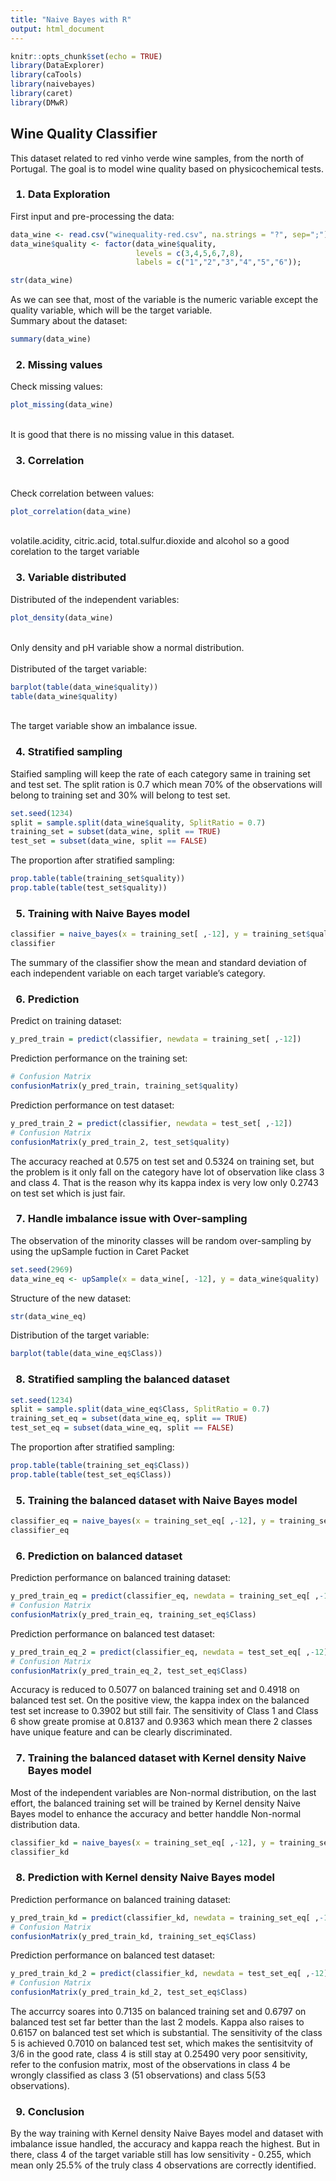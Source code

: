---
title: "Naive Bayes with R"
output: html_document
---

```{r setup, include=FALSE}
knitr::opts_chunk$set(echo = TRUE)
library(DataExplorer)
library(caTools)
library(naivebayes)
library(caret)
library(DMwR)
```

## Wine Quality Classifier

This dataset related to red vinho verde wine samples, from the north of Portugal. The goal is to model wine quality based on physicochemical tests.

<h3>1. Data Exploration</h3>
First input and pre-processing the data:
```{r,echo=FALSE}
data_wine <- read.csv("winequality-red.csv", na.strings = "?", sep=";")
data_wine$quality <- factor(data_wine$quality,
                            levels = c(3,4,5,6,7,8),
                            labels = c("1","2","3","4","5","6"));
```
```{r}
str(data_wine)
```
As we can see that, most of the variable is the numeric variable except the quality variable, which will be the target variable.
</br>Summary about the dataset:
```{r}
summary(data_wine)
```
<h3>2. Missing values</h3>
Check missing values:
```{r}
plot_missing(data_wine)
```
<br/>It is good that there is no missing value in this dataset.<br/>
<h3>3. Correlation</h3>
<br/>Check correlation between values:
```{r}
plot_correlation(data_wine)
```
<br/>volatile.acidity, citric.acid, total.sulfur.dioxide and alcohol so a good corelation to the target variable<br/>
<h3>3. Variable distributed</h3>
Distributed of the independent variables:
```{r}
plot_density(data_wine)
```
</br> Only density and pH variable show a normal distribution.</br>
</br>Distributed of the target variable:
```{r}
barplot(table(data_wine$quality))
table(data_wine$quality)
```
<br/>The target variable show an imbalance issue.
<h3>4. Stratified sampling</h3>
Staified sampling will keep the rate of each category same in training set and test set. The split ration is 0.7 which mean 70% of the observations will belong to training set and 30% will belong to test set.
```{r}
set.seed(1234)
split = sample.split(data_wine$quality, SplitRatio = 0.7)
training_set = subset(data_wine, split == TRUE)
test_set = subset(data_wine, split == FALSE)
```
The proportion after stratified sampling:
```{r}
prop.table(table(training_set$quality))
prop.table(table(test_set$quality))
```
<h3>5. Training with Naive Bayes model</h3>
```{r}
classifier = naive_bayes(x = training_set[ ,-12], y = training_set$quality )
classifier
```
The summary of the classifier show the mean and standard deviation of each independent variable on each target variable's category.
<h3>6. Prediction</h3>
Predict on training dataset:
```{r}
y_pred_train = predict(classifier, newdata = training_set[ ,-12])
```
Prediction performance on the training set:
```{r}
# Confusion Matrix
confusionMatrix(y_pred_train, training_set$quality)
```
Prediction performance on test dataset:
```{r}
y_pred_train_2 = predict(classifier, newdata = test_set[ ,-12])
# Confusion Matrix
confusionMatrix(y_pred_train_2, test_set$quality)
```
The accuracy reached at 0.575 on test set and 0.5324 on training set, but the problem is it only fall on the category have lot of observation like class 3 and class 4. That is the reason why its kappa index is very low only 0.2743 on test set which is just fair.
<h3>7. Handle imbalance issue with Over-sampling</h3>
The observation of the minority classes will be random over-sampling by using the upSample fuction in Caret Packet
```{r}
set.seed(2969)
data_wine_eq <- upSample(x = data_wine[, -12], y = data_wine$quality)
```
Structure of the new dataset:
```{r}
str(data_wine_eq)
```
Distribution of the target variable:
```{r}
barplot(table(data_wine_eq$Class))
```
<h3>8. Stratified sampling the balanced dataset</h3>
```{r}
set.seed(1234)
split = sample.split(data_wine_eq$Class, SplitRatio = 0.7)
training_set_eq = subset(data_wine_eq, split == TRUE)
test_set_eq = subset(data_wine_eq, split == FALSE)
```
The proportion after stratified sampling:
```{r}
prop.table(table(training_set_eq$Class))
prop.table(table(test_set_eq$Class))
```
<h3>5. Training the balanced dataset with Naive Bayes model</h3>
```{r}
classifier_eq = naive_bayes(x = training_set_eq[ ,-12], y = training_set_eq$Class )
classifier_eq
```
<h3>6. Prediction on balanced dataset</h3>
Prediction performance on balanced training dataset:
```{r}
y_pred_train_eq = predict(classifier_eq, newdata = training_set_eq[ ,-12])
# Confusion Matrix
confusionMatrix(y_pred_train_eq, training_set_eq$Class)
```
Prediction performance on balanced test dataset:
```{r}
y_pred_train_eq_2 = predict(classifier_eq, newdata = test_set_eq[ ,-12])
# Confusion Matrix
confusionMatrix(y_pred_train_eq_2, test_set_eq$Class)
```
Accuracy is reduced to 0.5077 on balanced training set and 0.4918 on balanced test set. On the positive view, the kappa index on the balanced test set increase to 0.3902 but still fair. The sensitivity of Class 1 and Class 6 show greate promise at 0.8137 and 0.9363 which mean there 2 classes have unique feature and can be clearly discriminated.
<h3>7. Training the balanced dataset with Kernel density Naive Bayes model</h3>
Most of the independent variables are Non-normal distribution, on the last effort, the balanced training set will be trained by Kernel density Naive Bayes model to enhance the accuracy and better handdle Non-normal distribution data.
```{r}
classifier_kd = naive_bayes(x = training_set_eq[ ,-12], y = training_set_eq$Class, usekernel = TRUE )
classifier_kd
```
<h3>8. Prediction with Kernel density Naive Bayes model </h3>
Prediction performance on balanced training dataset:
```{r}
y_pred_train_kd = predict(classifier_kd, newdata = training_set_eq[ ,-12])
# Confusion Matrix
confusionMatrix(y_pred_train_kd, training_set_eq$Class)
```
Prediction performance on balanced test dataset:
```{r}
y_pred_train_kd_2 = predict(classifier_kd, newdata = test_set_eq[ ,-12])
# Confusion Matrix
confusionMatrix(y_pred_train_kd_2, test_set_eq$Class)
```
The accurrcy soares into 0.7135 on balanced training set and 0.6797 on balanced test set far better than the last 2 models. Kappa also raises to 0.6157 on balanced test set which is substantial. The sensitivity of the class 5 is achieved 0.7010 on balanced test set, which makes the sentisitvity of 3/6 in the good rate, class 4 is still stay at 0.25490 very poor sensitivity, refer to the confusion matrix, most of the observations in class 4 be wrongly classified as class 3 (51 observations) and class  5(53 observations).
<h3>9. Conclusion</h3>
By the way training with Kernel density Naive Bayes model and dataset with imbalance issue handled, the accuracy and kappa reach the highest. But in there, class 4 of the target variable still has low sensitivity - 0.255, which mean only 25.5% of the truly class 4 observations are correctly identified. 
